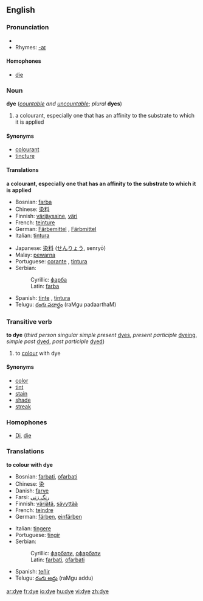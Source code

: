 ==English==
{{wikipedia}}

===Pronunciation===
* {{IPA|/daɪ/}}
* Rhymes: [[Rhymes:English:-aɪ|-aɪ]]

====Homophones====
*[[die]]

===Noun===
'''dye''' (''[[countable]] and [[uncountable]]''; ''plural'' '''dyes''')
#a colourant, especially one that has an affinity to the substrate to which it is applied

====Synonyms====
*[[colourant]]
*[[tincture]]

====Translations====
'''a colourant, especially one that has an affinity to the substrate to which it is applied'''
{{top}}
*Bosnian: [[farba#Bosnian|farba]] {{f}}
*Chinese: [[染]][[料]]
*Finnish: [[värjäysaine]], [[väri]]
*French: [[teinture]] {{f}}
*German: [[Färbemittel]] {{n}}, [[Färbmittel]] {{n}}
*Italian: [[tintura]] {{f}}
{{mid}}
*Japanese: [[染料]] ([[せんりょう]], senryō)
*Malay: [[pewarna]]
*Portuguese: [[corante]] {{m}}, [[tintura]] {{f}}
*Serbian:
*:Cyrillic: [[фарба#Serbian|фарба]] {{f}}
*:Latin: [[farba#Serbian|farba]] {{f}}
*Spanish: [[tinte]] {{m}}, [[tintura]] {{f}}
*Telugu: [[రంగు పదార్థం]] (raMgu padaarthaM)
{{bottom}}

===Transitive verb===
'''to dye''' (''third person singular simple present'' [[dyes]], ''present participle'' [[dyeing]], ''simple past'' [[dyed]], ''past participle'' [[dyed]])
#to [[colour]] with dye

====Synonyms====
*[[color]]
*[[tint]]
*[[stain]]
*[[shade]]
*[[streak]]

===Homophones===
*[[Di]], [[die]]

===Translations===
'''to colour with dye'''
{{top}}
*Bosnian: [[farbati#Bosnian|farbati]], [[ofarbati#Bosnian|ofarbati]]
*Chinese: [[染]]
*Danish: [[farve]]
*Farsi: [[رنگ زنی]]
*Finnish: [[värjätä]], [[sävyttää]]
*French: [[teindre]]
*German: [[färben]], [[einfärben]]
{{mid}}
*Italian: [[tingere]]
*Portuguese: [[tingir]]
*Serbian:
*:Cyrillic: [[фарбати#Serbian|фарбати]], [[офарбати#Serbian|офарбати]]
*:Latin: [[farbati#Serbian|farbati]], [[ofarbati#Serbian|ofarbati]]
*Spanish: [[teñir]]
*Telugu: [[రంగు అద్దు]] (raMgu addu)
{{bottom}}

[[ar:dye]]
[[fr:dye]]
[[io:dye]]
[[hu:dye]]
[[vi:dye]]
[[zh:dye]]